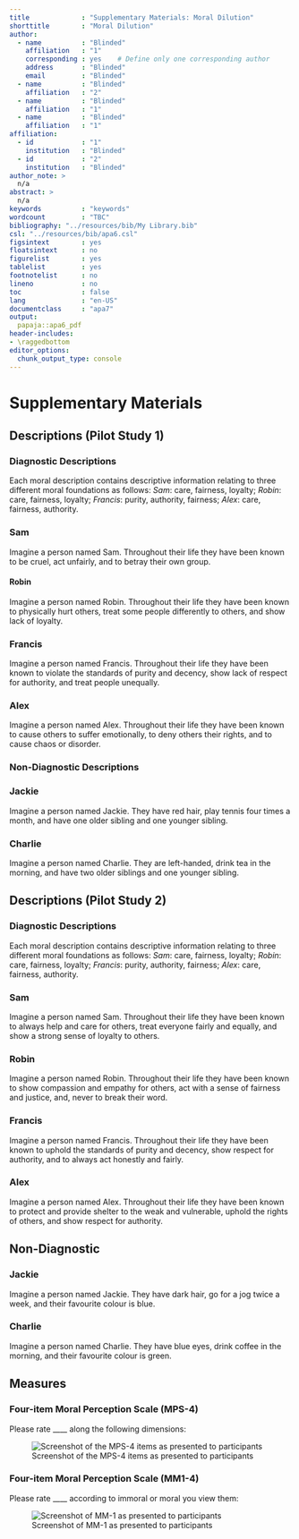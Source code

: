 ```yaml
---
title             : "Supplementary Materials: Moral Dilution"
shorttitle        : "Moral Dilution"
author:
  - name          : "Blinded"
    affiliation   : "1"
    corresponding : yes    # Define only one corresponding author
    address       : "Blinded"
    email         : "Blinded"
  - name          : "Blinded"
    affiliation   : "2"
  - name          : "Blinded"
    affiliation   : "1"
  - name          : "Blinded"
    affiliation   : "1"
affiliation:
  - id            : "1"
    institution   : "Blinded"
  - id            : "2"
    institution   : "Blinded"
author_note: >
  n/a
abstract: >
  n/a
keywords          : "keywords"
wordcount         : "TBC"
bibliography: "../resources/bib/My Library.bib"
csl: "../resources/bib/apa6.csl"
figsintext        : yes
floatsintext      : no
figurelist        : yes
tablelist         : yes
footnotelist      : no
lineno            : no
toc               : false
lang              : "en-US"
documentclass     : "apa7"
output:
  papaja::apa6_pdf
header-includes:
- \raggedbottom
editor_options: 
  chunk_output_type: console
---
```



# Supplementary Materials

## Descriptions (Pilot Study 1)

### Diagnostic Descriptions
Each moral description contains descriptive information relating to three different moral foundations as follows: *Sam*: care, fairness, loyalty; *Robin*: care, fairness, loyalty; *Francis*: purity, authority, fairness; *Alex*: care, fairness, authority.

### Sam
Imagine a person named Sam.
Throughout their life they have been known to be cruel, act unfairly, and to betray their own group.

#### Robin
Imagine a person named Robin.
Throughout their life they have been known to physically hurt others, treat some people differently to others, and show lack of loyalty.

### Francis
Imagine a person named Francis.
Throughout their life they have been known to violate the standards of purity and decency, show lack of respect for authority, and treat people unequally.

### Alex
Imagine a person named Alex.
Throughout their life they have been known to cause others to suffer emotionally, to deny others their rights, and to cause chaos or disorder.

### Non-Diagnostic Descriptions
### Jackie
Imagine a person named Jackie.
They have red hair, play tennis four times a month, and have one older sibling and one younger sibling.

### Charlie
Imagine a person named Charlie.
They are left-handed, drink tea in the morning, and have two older siblings and one younger sibling.

## Descriptions (Pilot Study 2)
### Diagnostic Descriptions
Each moral description contains descriptive information relating to three different moral foundations as follows: *Sam*: care, fairness, loyalty; *Robin*: care, fairness, loyalty; *Francis*: purity, authority, fairness; *Alex*: care, fairness, authority.

### Sam
Imagine a person named Sam.
Throughout their life they have been known to always help and care for others, treat everyone fairly and equally, and show a strong sense of loyalty to others.

### Robin
Imagine a person named Robin.
Throughout their life they have been known to show compassion and empathy for others, act with a sense of fairness and justice, and, never to break their word.

### Francis
Imagine a person named Francis.
Throughout their life they have been known to uphold the standards of purity and decency, show respect for authority, and to always act honestly and fairly.

### Alex
Imagine a person named Alex.
Throughout their life they have been known to protect and provide shelter to the weak and vulnerable, uphold the rights of others, and show respect for authority.

## Non-Diagnostic
### Jackie
Imagine a person named Jackie.
They have dark hair, go for a jog twice a week, and their favourite colour is blue.

### Charlie
Imagine a person named Charlie.
They have blue eyes, drink coffee in the morning, and their favourite colour is green.



## Measures

### Four-item Moral Perception Scale (MPS-4)
Please rate ____ along the following dimensions:

![Screenshot of the MPS-4 items as presented to participants](../resources/images/mps4.png)


### Four-item Moral Perception Scale (MM1-4)
Please rate ____ according to immoral or moral you view them:

![Screenshot of MM-1 as presented to participants](../resources/images/mm1.png)
